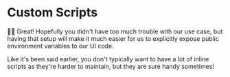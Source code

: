# Custom Scripts

👨‍💼 Great! Hopefully you didn't have too much trouble with our use case, but
having that setup will make it much easier for us to explicitly expose public
environment variables to our UI code.

Like it's been said earlier, you don't typically want to have a lot of inline
scripts as they're harder to maintain, but they are sure handy sometimes!
